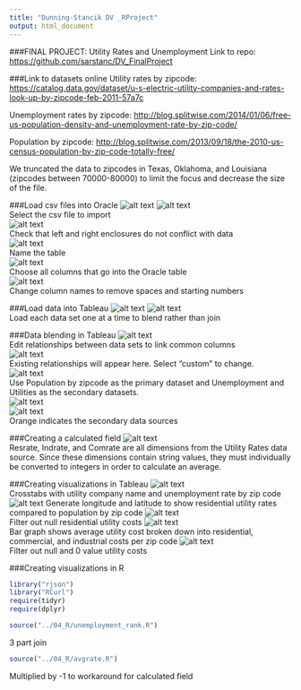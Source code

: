 ```yaml
---
title: "Dunning-Stancik DV _RProject"
output: html_document
---
```



###FINAL PROJECT: Utility Rates and Unemployment
Link to repo:
<https://github.com/sarstanc/DV_FinalProject>


###Link to datasets online
Utility rates by zipcode:
<https://catalog.data.gov/dataset/u-s-electric-utility-companies-and-rates-look-up-by-zipcode-feb-2011-57a7c>

Unemployment rates by zipcode:
<http://blog.splitwise.com/2014/01/06/free-us-population-density-and-unemployment-rate-by-zip-code/>

Population by zipcode:
<http://blog.splitwise.com/2013/09/18/the-2010-us-census-population-by-zip-code-totally-free/>

We truncated the data to zipcodes in Texas, Oklahoma, and Louisiana (zipcodes between 70000-80000) to limit the focus and decrease the size of the file.


###Load csv files into Oracle
![alt text](../02_Images/import_data_oracle.png)
![alt text](../02_Images/oracle_import1.png)  
Select the csv file to import  
![alt text](../02_Images/oracle_import2.png)  
Check that left and right enclosures do not conflict with data  
![alt text](../02_Images/oracle_import3.png)  
Name the table  
![alt text](../02_Images/oracle_import4.png)  
Choose all columns that go into the Oracle table  
![alt text](../02_Images/oracle_import5.png)  
Change column names to remove spaces and starting numbers  


###Load data into Tableau
![alt text](../02_Images/import_data_tableau.png)
![alt text](../02_Images/all_data_imported.png)  
Load each data set one at a time to blend rather than join  


###Data blending in Tableau
![alt text](../02_Images/edit_relationships.png)  
Edit relationships between data sets to link common columns  
![alt text](../02_Images/data_blending1.png)  
Existing relationships will appear here. Select "custom" to change.  
![alt text](../02_Images/data_blending2.png)  
Use Population by zipcode as the primary dataset and Unemployment and Utilities as the secondary datasets.  
![alt text](../02_Images/linked_data1.png)  
![alt text](../02_Images/linked_data2.png)  
Orange indicates the secondary data sources  

###Creating a calculated field
![alt text](../02_Images/calculated_field.png)  
Resrate, Indrate, and Comrate are all dimensions from the Utility Rates data source. Since these dimensions contain string values, they must individually be converted to integers in order to calculate an average.  


###Creating visualizations in Tableau
![alt text](../02_Images/vis_unemploy+comp.png)  
Crosstabs with utility company name and unemployment rate by zip code
![alt text](../02_Images/vis_resrate+pop.png) 
Generate longitude and latitude to show residential utility rates compared to population by zip code
![alt text](../02_Images/filter_resrate+pop.png)  
Filter out null residential utility costs
![alt text](../02_Images/vis_rate+pop.png)  
Bar graph shows average utility cost broken down into residential, commercial, and industrial costs per zip code
![alt text](../02_Images/filter_rate+pop.png)  
Filter out null and 0 value utility costs


###Creating visualizations in R
```r
library("rjson")
library("RCurl")
require(tidyr)
require(dplyr) 
```

```r
source("../04_R/unemployment_rank.R")
```
3 part join  

```r
source("../04_R/avgrate.R")
```
Multiplied by -1 to workaround for calculated field

